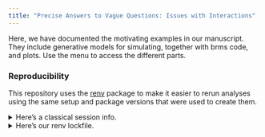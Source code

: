 ```yaml
---
title: "Precise Answers to Vague Questions: Issues with Interactions"
---
```


Here, we have documented the motivating examples in our manuscript. They include generative models for simulating, together with brms code, and plots. Use the menu to access the different parts.

### Reproducibility
This repository uses the [renv](https://rstudio.github.io/renv/) package to make it easier to rerun analyses using the same setup and package versions that were used to create them.

<details><summary>Here's a classical session info.</summary>

```r
library(tidyverse)
library(brms)
library(bayesplot)
library(cowplot)
library(renv)
sessionInfo()
```

</details>

<details><summary>Here's our renv lockfile.</summary>

```r
cat(readLines("renv.lock"), sep = "\n")
```
</details>
